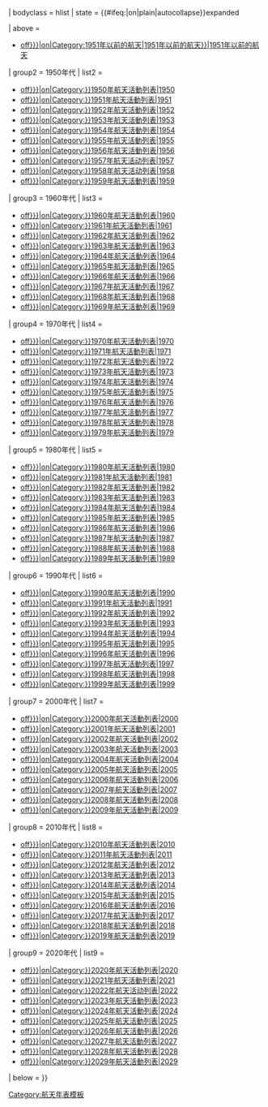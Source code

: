 {{Navbox
| bodystyle = width: 43em; float: {{{alignment|center}}};
| name      = TLS-L
| title     = {{#ifeq:{{{catlink|off}}}|on|[[:Category:各年航天|航天年份]]|[[航天年表]]}}
| bodyclass = hlist
| state     = <includeonly>{{#ifeq:{{{fixed|}}}|on|plain|autocollapse}}</includeonly><noinclude>expanded</noinclude>

| above     =
*[[:{{#ifeq:{{{catlink|off}}}|on|Category:1951年以前的航天|1951年以前的航天}}|1951年以前的航天]]

| group2 = 1950年代
| list2 =
*[[:{{#ifeq:{{{catlink|off}}}|on|Category:}}1950年航天活動列表|1950]]
*[[:{{#ifeq:{{{catlink|off}}}|on|Category:}}1951年航天活動列表|1951]]
*[[:{{#ifeq:{{{catlink|off}}}|on|Category:}}1952年航天活動列表|1952]]
*[[:{{#ifeq:{{{catlink|off}}}|on|Category:}}1953年航天活動列表|1953]]
*[[:{{#ifeq:{{{catlink|off}}}|on|Category:}}1954年航天活動列表|1954]]
*[[:{{#ifeq:{{{catlink|off}}}|on|Category:}}1955年航天活動列表|1955]]
*[[:{{#ifeq:{{{catlink|off}}}|on|Category:}}1956年航天活動列表|1956]]
*[[:{{#ifeq:{{{catlink|off}}}|on|Category:}}1957年航天活动列表|1957]]
*[[:{{#ifeq:{{{catlink|off}}}|on|Category:}}1958年航天活动列表|1958]]
*[[:{{#ifeq:{{{catlink|off}}}|on|Category:}}1959年航天活動列表|1959]]

| group3 = 1960年代
| list3 =
*[[:{{#ifeq:{{{catlink|off}}}|on|Category:}}1960年航天活動列表|1960]]
*[[:{{#ifeq:{{{catlink|off}}}|on|Category:}}1961年航天活動列表|1961]]
*[[:{{#ifeq:{{{catlink|off}}}|on|Category:}}1962年航天活動列表|1962]]
*[[:{{#ifeq:{{{catlink|off}}}|on|Category:}}1963年航天活動列表|1963]]
*[[:{{#ifeq:{{{catlink|off}}}|on|Category:}}1964年航天活動列表|1964]]
*[[:{{#ifeq:{{{catlink|off}}}|on|Category:}}1965年航天活動列表|1965]]
*[[:{{#ifeq:{{{catlink|off}}}|on|Category:}}1966年航天活動列表|1966]]
*[[:{{#ifeq:{{{catlink|off}}}|on|Category:}}1967年航天活動列表|1967]]
*[[:{{#ifeq:{{{catlink|off}}}|on|Category:}}1968年航天活動列表|1968]]
*[[:{{#ifeq:{{{catlink|off}}}|on|Category:}}1969年航天活動列表|1969]]

| group4 = 1970年代
| list4 = 
*[[:{{#ifeq:{{{catlink|off}}}|on|Category:}}1970年航天活動列表|1970]]
*[[:{{#ifeq:{{{catlink|off}}}|on|Category:}}1971年航天活動列表|1971]]
*[[:{{#ifeq:{{{catlink|off}}}|on|Category:}}1972年航天活動列表|1972]]
*[[:{{#ifeq:{{{catlink|off}}}|on|Category:}}1973年航天活動列表|1973]]
*[[:{{#ifeq:{{{catlink|off}}}|on|Category:}}1974年航天活動列表|1974]]
*[[:{{#ifeq:{{{catlink|off}}}|on|Category:}}1975年航天活動列表|1975]]
*[[:{{#ifeq:{{{catlink|off}}}|on|Category:}}1976年航天活動列表|1976]]
*[[:{{#ifeq:{{{catlink|off}}}|on|Category:}}1977年航天活動列表|1977]]
*[[:{{#ifeq:{{{catlink|off}}}|on|Category:}}1978年航天活動列表|1978]]
*[[:{{#ifeq:{{{catlink|off}}}|on|Category:}}1979年航天活動列表|1979]]

| group5 = 1980年代
| list5 = 
*[[:{{#ifeq:{{{catlink|off}}}|on|Category:}}1980年航天活動列表|1980]]
*[[:{{#ifeq:{{{catlink|off}}}|on|Category:}}1981年航天活動列表|1981]]
*[[:{{#ifeq:{{{catlink|off}}}|on|Category:}}1982年航天活動列表|1982]]
*[[:{{#ifeq:{{{catlink|off}}}|on|Category:}}1983年航天活動列表|1983]]
*[[:{{#ifeq:{{{catlink|off}}}|on|Category:}}1984年航天活動列表|1984]]
*[[:{{#ifeq:{{{catlink|off}}}|on|Category:}}1985年航天活動列表|1985]]
*[[:{{#ifeq:{{{catlink|off}}}|on|Category:}}1986年航天活動列表|1986]]
*[[:{{#ifeq:{{{catlink|off}}}|on|Category:}}1987年航天活動列表|1987]]
*[[:{{#ifeq:{{{catlink|off}}}|on|Category:}}1988年航天活動列表|1988]]
*[[:{{#ifeq:{{{catlink|off}}}|on|Category:}}1989年航天活動列表|1989]]

| group6 = 1990年代
| list6 =
*[[:{{#ifeq:{{{catlink|off}}}|on|Category:}}1990年航天活動列表|1990]]
*[[:{{#ifeq:{{{catlink|off}}}|on|Category:}}1991年航天活動列表|1991]]
*[[:{{#ifeq:{{{catlink|off}}}|on|Category:}}1992年航天活動列表|1992]]
*[[:{{#ifeq:{{{catlink|off}}}|on|Category:}}1993年航天活動列表|1993]]
*[[:{{#ifeq:{{{catlink|off}}}|on|Category:}}1994年航天活動列表|1994]]
*[[:{{#ifeq:{{{catlink|off}}}|on|Category:}}1995年航天活動列表|1995]]
*[[:{{#ifeq:{{{catlink|off}}}|on|Category:}}1996年航天活動列表|1996]]
*[[:{{#ifeq:{{{catlink|off}}}|on|Category:}}1997年航天活動列表|1997]]
*[[:{{#ifeq:{{{catlink|off}}}|on|Category:}}1998年航天活動列表|1998]]
*[[:{{#ifeq:{{{catlink|off}}}|on|Category:}}1999年航天活動列表|1999]]

| group7 = 2000年代
| list7 = 
*[[:{{#ifeq:{{{catlink|off}}}|on|Category:}}2000年航天活動列表|2000]]
*[[:{{#ifeq:{{{catlink|off}}}|on|Category:}}2001年航天活動列表|2001]]
*[[:{{#ifeq:{{{catlink|off}}}|on|Category:}}2002年航天活動列表|2002]]
*[[:{{#ifeq:{{{catlink|off}}}|on|Category:}}2003年航天活動列表|2003]]
*[[:{{#ifeq:{{{catlink|off}}}|on|Category:}}2004年航天活動列表|2004]]
*[[:{{#ifeq:{{{catlink|off}}}|on|Category:}}2005年航天活動列表|2005]]
*[[:{{#ifeq:{{{catlink|off}}}|on|Category:}}2006年航天活動列表|2006]]
*[[:{{#ifeq:{{{catlink|off}}}|on|Category:}}2007年航天活動列表|2007]]
*[[:{{#ifeq:{{{catlink|off}}}|on|Category:}}2008年航天活動列表|2008]]
*[[:{{#ifeq:{{{catlink|off}}}|on|Category:}}2009年航天活動列表|2009]]

| group8 = 2010年代
| list8 = 
*[[:{{#ifeq:{{{catlink|off}}}|on|Category:}}2010年航天活動列表|2010]]
*[[:{{#ifeq:{{{catlink|off}}}|on|Category:}}2011年航天活動列表|2011]]
*[[:{{#ifeq:{{{catlink|off}}}|on|Category:}}2012年航天活動列表|2012]]
*[[:{{#ifeq:{{{catlink|off}}}|on|Category:}}2013年航天活動列表|2013]]
*[[:{{#ifeq:{{{catlink|off}}}|on|Category:}}2014年航天活動列表|2014]]
*[[:{{#ifeq:{{{catlink|off}}}|on|Category:}}2015年航天活動列表|2015]]
*[[:{{#ifeq:{{{catlink|off}}}|on|Category:}}2016年航天活動列表|2016]]
*[[:{{#ifeq:{{{catlink|off}}}|on|Category:}}2017年航天活動列表|2017]]
*[[:{{#ifeq:{{{catlink|off}}}|on|Category:}}2018年航天活動列表|2018]]
*[[:{{#ifeq:{{{catlink|off}}}|on|Category:}}2019年航天活動列表|2019]]

| group9 = 2020年代
| list9 =
*[[:{{#ifeq:{{{catlink|off}}}|on|Category:}}2020年航天活動列表|2020]]
*[[:{{#ifeq:{{{catlink|off}}}|on|Category:}}2021年航天活動列表|2021]]
*[[:{{#ifeq:{{{catlink|off}}}|on|Category:}}2022年航天活动列表|2022]]
*[[:{{#ifeq:{{{catlink|off}}}|on|Category:}}2023年航天活動列表|2023]]
*[[:{{#ifeq:{{{catlink|off}}}|on|Category:}}2024年航天活動列表|2024]]
*[[:{{#ifeq:{{{catlink|off}}}|on|Category:}}2025年航天活動列表|2025]]
*[[:{{#ifeq:{{{catlink|off}}}|on|Category:}}2026年航天活動列表|2026]]
*[[:{{#ifeq:{{{catlink|off}}}|on|Category:}}2027年航天活動列表|2027]]
*[[:{{#ifeq:{{{catlink|off}}}|on|Category:}}2028年航天活動列表|2028]]
*[[:{{#ifeq:{{{catlink|off}}}|on|Category:}}2029年航天活動列表|2029]]

| below     =
}}<noinclude>
{{documentation}}
[[Category:航天年表模板]]
</noinclude>